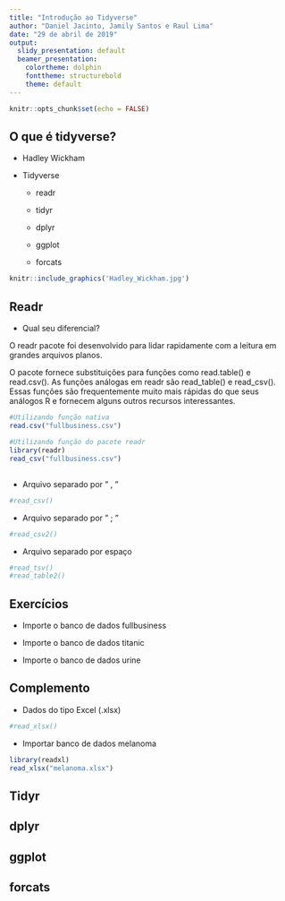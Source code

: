 ```yaml
---
title: "Introdução ao Tidyverse"
author: "Daniel Jacinto, Jamily Santos e Raul Lima"
date: "29 de abril de 2019"
output:
  slidy_presentation: default
  beamer_presentation:
    colortheme: dolphin
    fonttheme: structurebold
    theme: default
---
```


```r
knitr::opts_chunk$set(echo = FALSE)
```

## O que é tidyverse?
- Hadley Wickham
 
 - Tidyverse
    
    - readr
    
    - tidyr
 
    - dplyr
 
    - ggplot
    
    - forcats


```r
knitr::include_graphics('Hadley_Wickham.jpg')
```

## Readr
  - Qual seu diferencial?
  
  O readr pacote foi desenvolvido para lidar rapidamente com a leitura em grandes arquivos planos.
  
  O pacote fornece substituições para funções como read.table() e read.csv(). As funções análogas em readr são read_table() e read_csv(). Essas funções são frequentemente muito mais rápidas do que seus análogos R e fornecem alguns outros recursos interessantes.

```r
#Utilizando função nativa
read.csv("fullbusiness.csv")

#Utilizando função do pacote readr
library(readr)
read_csv("fullbusiness.csv")
```
##

  - Arquivo separado por " , "
```r
#read_csv()
```
  - Arquivo separado por " ; "
```r
#read_csv2()
```
  - Arquivo separado por espaço
```r
#read_tsv()
#read_table2()
```
## Exercícios

  - Importe o banco de dados fullbusiness
  
  - Importe o banco de dados titanic
  
  - Importe o banco de dados urine

## Complemento

  - Dados do tipo Excel (.xlsx)
```r
#read_xlsx()
```

  - Importar banco de dados melanoma

```r
library(readxl)
read_xlsx("melanoma.xlsx")
```


## Tidyr

## dplyr

## ggplot

## forcats
